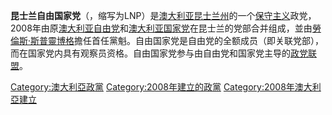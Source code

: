 {{expand|time=2015-10-07T11:01:42+00:00}}
{{unreferenced|time=2015-10-07T11:01:42+00:00}}
{{Infobox political party
|country = 澳大利亚
|name_native = Liberal National Party of Queensland
|name = 昆士兰自由国家党
|logo = LNP Regular.svg
|leader = [[David_Crisafulli|David Crisafulli]]
|president = [[Bruce_McIver|Bruce McIver]]
|foundation = 2008
|founder =
|dissolution =
|headquarters = [[布里斯班|布里斯班]]
|national = [[聯盟_(澳洲)|联盟]]
|ideology =[[保守主義|保守主義]]<br />[[社會達爾文主義|社會達爾文主義]]<br />[[精英主義|精英主義]]
|position = [[右翼|右翼]]
|colours = [[蓝色|蓝色]] {{Colorsample|#0087DC}}
|seats1_title = [[澳大利亚众议院|众议院]]
|seats1 = {{Infobox political party/seats|21|150|hex=#0087DC|per=1}}
|seats2_title = [[澳大利亚参议院|参议院]]
|seats2 = {{Infobox political party/seats|5|76|hex=#0087DC|per=1}}
|website = {{URL|http://www.lnp.org.au/}}
|colorcode = {{Conservative Party (UK)/meta/color}}
}}
'''昆士兰自由国家党'''（{{lang-en|The Liberal National Party}}，缩写为LNP）是[[澳大利亚|澳大利亚]][[昆士兰州|昆士兰州]]的一个[[保守主义|保守主义]]政党，2008年由原[[澳大利亚自由党|澳大利亚自由党]]和[[澳大利亚国家党|澳大利亚国家党]]在昆士兰的党部合并组成，並由[[勞倫斯·斯普靈博格|勞倫斯·斯普靈博格]]擔任首任黨魁。自由国家党是自由党的全额成员（即关联党部），而在国家党内具有观察员资格。自由国家党参与由自由党和国家党主导的[[联盟_(澳洲)|政党联盟]]。

{{澳大利亚政党}}
[[Category:澳大利亞政黨|Category:澳大利亞政黨]]
[[Category:2008年建立的政黨|Category:2008年建立的政黨]]
[[Category:2008年澳大利亞建立|Category:2008年澳大利亞建立]]